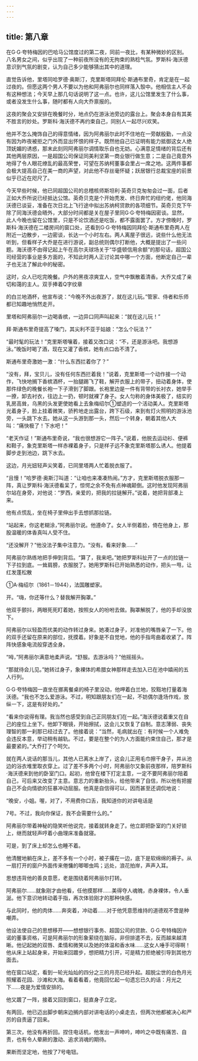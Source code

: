 ```yaml
---
---
---
```

title: 第八章
---



在G·G·夸特梅因的巴哈马公馆度过的第二夜，同前一夜比，有某种微妙的区别。八名男女之间，似乎出现了一种前夜所没有的无拘束的熟稔气氛。罗斯科·海沃德意识到气氛的剧变，认为自己多少能够猜出其中的道理。

直觉告诉他，里塔同哈罗德·奥斯汀，克里斯塔同拜伦·斯通布里奇，肯定是在一起过夜的。但愿这两个男人不要以为他和阿弗丽尔也同样落入彀中。他相信主人不会有这种想法；今天早上那几句话说明了这一点。也许，这儿公馆里发生了什么事，或者没发生什么事，随时都有人向大乔禀报的。

这夜的聚会又安排在晚餐时分，地点仍在游泳池旁边的露台上。聚会本身自有其美不胜言的妙处。罗斯科·海沃德不再约束自己，同别人一起尽兴欢笑。

他并不怎么掩饰自己的得意情绪，因为阿弗丽尔此时不住地在一旁献殷勤，一点没有因为昨夜被拒之门外而显出怀恨的样子。既然他自己已证明有能力抵御这女人绝顶妩媚的诱惑，那末此刻同阿弗丽尔调情取乐自也无妨。心满意足情绪的背后还有其他两层原因，一是超国公司保证同美利坚第一商业银行做生意；二是自己竟意外地得了令人眼花缭乱的最高荣誉，可望在苏纳柯董事会里占一席之地。这两件事都会极大提高自己在美一商的声望，对此他不存丝毫怀疑；跃居银行总裁宝座的前景似乎已近在咫尺了。

今天早些时候，他已同超国公司的总稽核师斯坦利·英奇贝克匆匆会过一面，后者正如大乔所说已经抵达公馆。英奇贝克是个开始秃发、终日奔忙的纽约佬，他同海沃德已谈妥，准备在次日北上飞行途中拟出苏纳柯贷款的各项细节。英奇贝克下午除了同海沃德会晤外，大部分时间都是关在屋子里同G·G·夸特梅因密谈。显然，此人今晚也留在公馆里，只是不论饮酒还是吃饭，都不露面罢了。方才傍晚时，罗斯科·海沃德在二楼房间的窗口处，还看到G·G·夸特梅因同拜伦·斯通布里奇两人在附近一边散步，一边密谈，长达一个小时左右。两人离屋子很远，说些什么他无法听到，但看样子大乔是在进行游说，副总统则偶尔打断他，大概是提出了一些问题。海沃德不由得记起上午在高尔夫球场关于“华盛顿信用余额”的那句话，超国公司经营的事业是多方面的，不知此时两人正讨论其中哪一个方面，他断定自己一辈子也无法了解此中的秘密。

这时，众人已吃完晚餐。户外的黑夜凉爽宜人，空气中飘散着清香。大乔又成了亲切和蔼的主人。双手捧着Q字纹章

的白兰地酒杯，他宣布说：“今晚不外出夜游了，就在这儿玩。”管家、侍者和乐师都已知趣地悄然走开。

里塔和阿弗丽尔一边喝香槟，一边异口同声叫起来：“就在这儿玩！”

拜·斯通布里奇提高了嗓门，其尖利不亚于姑娘：“怎么个玩法？”

“最时髦的玩法！”克里斯塔嚷着，接着又改口说：“不，还是游泳吧。我想游泳。”晚饭时喝了酒，现在又灌了香槟，她有点口齿不清了。

斯通布里奇激她一激：“什么东西拦着你了？”

“没有，拜，宝贝儿，没有任何东西拦着我！”说着，克里斯塔一个动作接一个动作，飞快地搁下香槟酒杯，一抬腿踢飞了鞋，解开衣服上的带子，扭动着身体，使那件绿色的晚餐长袍一下子滑到了脚跟。长袍里边是一件有背带的长衬衣，她举手一撩，卸去衬衣，往边上一扔，顿时就裸了身子。女人匀称的身体美极了，结实的乳房高耸，乌黑的头发更使她看上去象梅绍尔①塑造的一个活动美人。克里斯塔光着身子，脸上挂着微笑，骄矜地走出露台，跨下石级，来到有灯火照明的游泳池旁，一头跳下水去。她从这一头游到那一头，然后一个转身，朝着其他人大叫：“痛快极了！下水吧！”

“老天作证！”斯通布里奇说，“我也很想游它一阵子。”说着，他脱去运动衫、便裤和鞋子，象克里斯塔一样赤裸着身子，只是样子远不象克里斯塔那么诱人。他提着脚步走到池边，跳下水去。

这边，月光妞轻声尖笑着，已同里塔两人忙着脱衣服了。

“且慢！”哈罗德·奥斯汀叫道：“让咱也来凑凑热闹。”方才，克里斯塔脱衣服那一阵，真让罗斯科·海沃德看呆了，惊愕之余不免有点神魂颠倒。这时他发现阿弗丽尔站在身旁，对他说：“罗西，亲爱的，把我的拉链解开。”说着，她把背部凑上来。

他有点慌乱，坐在椅子里伸出手去想抓那拉链。

“站起来，你这老糊涂，”阿弗丽尔说。他遵命了。女人半侧着脸，倚在他身上，那股温暖的体香真叫人受不住。

“还没解开？”他没法子集中注意力。“没有。看来好象……”

阿弗丽尔熟练地把手伸到背后。“算了，我来吧。”她把罗斯科扯开了一点的拉链一下子拉到底。一耸肩膀，衣服脱了。她用罗斯科已开始熟悉的动作，把头一甩，让红发蓬松散

①A·梅绍尔（1861－1944），法国雕塑家。

开。“嗨，你还等什么？替我解开胸罩。”

他双手颤抖，两眼死死盯着她，按照女人的吩咐去做。胸罩解脱了，他的手却没放下。

阿弗丽尔以轻盈而优美的动作转过身来。她凑过身子，对准他的嘴唇亲了一下。他的双手还留在原来的部位，抚摸着。好象是不自觉地，他的手指弯曲着收紧了。阵阵快感象电流般穿透全身。

“呣，”阿弗丽尔满意地柔声说。“舒服。去游泳吗？”他摇摇头。

“那就待会儿见。”她转过身子，象裸体的希腊女神那样走去加入已在池中嬉闹的五人行列。

G·G·夸特梅因一直坐在挪离餐桌的椅子里没动，他呷着白兰地，狡黠地打量着海沃德。“我也不怎么爱游泳。不过，明知跟朋友们在一起，不妨偶尔逢场作戏，放纵一下，这是有好处的。”

“看来你说得有理。我当然也感受到自己正同朋友们在一起。”海沃德说着重又在自己的座位上坐下。他卸下眼镜，开始擦拭，这会儿又恢复了自制。意志薄弱、丧失理智的那一刹那已经过去了。他接着说：“当然，毛病就出在：有时候一个人难免会违反本意，举动稍有越轨。不过，要是在整个的为人方面能约束住自己，那才是最要紧的。”大乔打了个呵欠。

就在两人说话的那当儿，其他人已离水上岸了，这会儿正用毛巾擦干身子，并从池边的浴衣堆里取衣穿上。过了差不多两个小时，阿弗丽尔又象前夜那样，陪罗斯科·海沃德来到他的卧室门口。起初，他曾在楼下打定主意，一定不要阿弗丽尔陪着自己，可后来又改变了主意。意志力的重新抬头，给他带来了自信，所以他有把握自己不会向情欲的狂暴冲动屈服。他真是自信得可以，因而甚至还调侃地说：

“晚安，小姐。喔，对了，不用费你口舌，我知道你的对讲电话是

7号。不过，我向你保证，我不会需要什么的。”

阿弗丽尔带着神秘的隐笑听他说完，接着就转身走了。他立即把卧室的门关好锁上，继而就轻声哼着小曲理床准备就寝。

可是，到了床上却怎么也睡不着。

他清醒地躺在床上，差不多有一个小时，被子撂在一边，底下是软绵绵的褥子。从一扇打开的窗户外面传来倦慵的唧唧虫鸣；远处，浪花拍岸，声声入耳。

思想违背他的善良意愿，老是围绕着阿弗丽尔打转。

阿弗丽尔……就象刚才由他看，任他摸那样……美得夺人魂魄，赤身裸体，令人垂涎。他下意识地转动着手指，再次体验刚才的那种快感。

与此同时，他的肉体……奔突着，冲动着……对于他凭意愿维持的道德观不啻是种嘲弄。

他设法使自己的思想移开——想想银行事务、超国公司的贷款、G·G·夸特梅因许诺的董事资格，可是阿弗丽尔的形象萦绕在脑际，非但排遣不去，反而越来越清晰。他记起她的双唇、柔情和微笑以及她的体温和香水味……这女人唾手可得啊！他从床上站起身来，开始来回踱步，想把精力引开，可是精力拒绝被引导到其他方面去。

他在窗口站定，看到一轮光灿灿的四分之三的月亮已经升起。超脱尘世的白色月光照耀着花园、沙滩和大海。看着看着，他竟回忆起一句遗忘已久的话：月光之下……夜是为爱情安排的。

他又踱了一阵，接着又回到窗口，挺直身子立定。

有两回，他已迈出脚步朝床边搁内部对讲电话的小桌走去，但两次他都被决心和严厉的自责逼了回来。

第三次，他没有再折回。捏住电话机，他发出一声呻吟，呻吟之中既有痛苦、自责，也有令人晕厥的激动、追求消魂的期待。





果断而坚定地，他按了7号电钮。